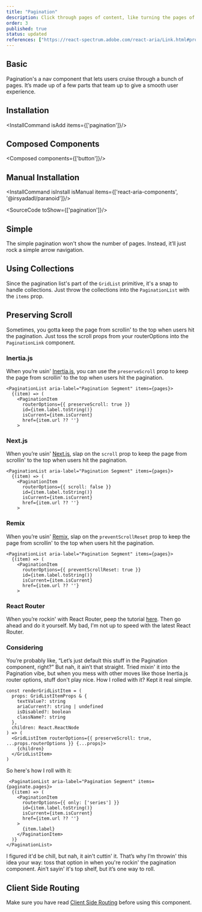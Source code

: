 ```yaml
---
title: "Pagination"
description: Click through pages of content, like turning the pages of a book, controlling the flow of your data presentation.
order: 3
published: true
status: updated
references: ["https://react-spectrum.adobe.com/react-aria/Link.html#props", "https://react-spectrum.adobe.com/react-aria/GridList.html#props"]
---
```



## Basic
Pagination's a nav component that lets users cruise through a bunch of pages. It’s made up of a few parts that team up to give a smooth user experience.
<How isCenter={false} toUse="navigation/pagination-demo" />

## Installation
<InstallCommand isAdd items={['pagination']}/>

## Composed Components
<Composed components={['button']}/>

## Manual Installation

<InstallCommand isInstall isManual items={['react-aria-components', '@irsyadadl/paranoid']}/>

<SourceCode toShow={['pagination']}/>

## Simple
The simple pagination won't show the number of pages. Instead, it’ll just rock a simple arrow navigation.
<How isCenter={false} toUse="navigation/simple-pagination-demo" />

## Using Collections
Since the pagination list's part of the `GridList` primitive, it's a snap to handle collections. Just throw the collections into the `PaginationList` with the `items` prop.
<How isCenter={false} toUse="navigation/pagination-dynamic-demo" />

## Preserving Scroll
Sometimes, you gotta keep the page from scrollin' to the top when users hit the pagination. Just toss the scroll props from your routerOptions into the `PaginationLink` component.

### Inertia.js
When you’re usin' [Inertia.js](https://inertiajs.com/scroll-management#scroll-preservation), you can use the `preserveScroll` prop to keep the page from scrollin' to the top when users hit the pagination.
```tsx {4}
<PaginationList aria-label="Pagination Segment" items={pages}>
  {(item) => (
    <PaginationItem
      routerOptions={{ preserveScroll: true }}
      id={item.label.toString()}
      isCurrent={item.isCurrent}
      href={item.url ?? ''}
    >
```

### Next.js
When you’re usin' [Next.js](https://nextjs.org/docs/app/building-your-application/routing/linking-and-navigating#disabling-scroll-restoration), slap on the `scroll` prop to keep the page from scrollin' to the top when users hit the pagination.
```tsx {4}
<PaginationList aria-label="Pagination Segment" items={pages}>
  {(item) => (
    <PaginationItem
      routerOptions={{ scroll: false }}
      id={item.label.toString()}
      isCurrent={item.isCurrent}
      href={item.url ?? ''}
    >
```

### Remix
When you’re usin' [Remix](https://remix.run/docs/en/main/components/scroll-restoration#preventing-scroll-reset), slap on the `preventScrollReset` prop to keep the page from scrollin' to the top when users hit the pagination.
```tsx {4}
<PaginationList aria-label="Pagination Segment" items={pages}>
  {(item) => (
    <PaginationItem
      routerOptions={{ preventScrollReset: true }}
      id={item.label.toString()}
      isCurrent={item.isCurrent}
      href={item.url ?? ''}
    >
```

### React Router
When you’re rockin' with React Router, peep the tutorial [here](https://youtu.be/4_H8j3rkpjI?t=61). Then go ahead and do it yourself. My bad, I'm not up to speed with the latest React Router.

### Considering
You’re probably like, “Let’s just default this stuff in the Pagination component, right?” But nah, it ain’t that straight. Tried mixin' it into the Pagination vibe, but when you mess with other moves like those Inertia.js router options, stuff don't play nice. How I rolled with it? Kept it real simple.
```tsx {10}
const renderGridListItem = (
  props: GridListItemProps & {
    textValue?: string
    ariaCurrent?: string | undefined
    isDisabled?: boolean
    className?: string
  },
  children: React.ReactNode
) => (
  <GridListItem routerOptions={{ preserveScroll: true, ...props.routerOptions }} {...props}>
    {children}
  </GridListItem>
)
```
So here's how I roll with it:
```tsx {4}
 <PaginationList aria-label="Pagination Segment" items={paginate.pages}>
  {(item) => (
    <PaginationItem
      routerOptions={{ only: ['series'] }}
      id={item.label.toString()}
      isCurrent={item.isCurrent}
      href={item.url ?? ''}
    >
      {item.label}
    </PaginationItem>
  )}
</PaginationList>
```
I figured it'd be chill, but nah, it ain't cuttin' it. That’s why I’m throwin' this idea your way: toss that option in when you're rockin' the pagination component. Ain’t sayin' it's top shelf, but it’s one way to roll.

## Client Side Routing
Make sure you have read [Client Side Routing](/docs/getting-started/client-side-routing) before using this component.
